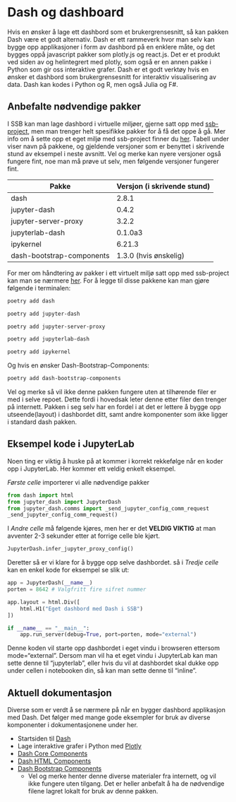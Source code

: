 # Dash og dashboard

Hvis en ønsker å lage ett dashbord som et brukergrensesnitt, så kan pakken Dash være et godt alternativ. Dash er ett rammeverk hvor man selv kan bygge opp applikasjoner i form av dashbord på en enklere måte, og det bygges oppå javascript pakker som plotly.js og react.js. Det er et produkt ved siden av og helintegrert med plotly, som også er en annen pakke i Python som gir oss interaktive grafer. Dash er et godt verktøy hvis en ønsker et dashbord som brukergrensesnitt for interaktiv visualisering av data. Dash kan kodes i Python og R, men også Julia og F#.

## Anbefalte nødvendige pakker

I SSB kan man lage dashbord i virtuelle miljøer, gjerne satt opp med [ssb-project](./ssbproject.html), men man trenger helt spesifikke pakker for å få det oppe å gå. Mer info om å sette opp et eget miljø med ssb-project finner du [her](./nytt-ssbproject.html). Tabell under viser navn på pakkene, og gjeldende versjoner som er benyttet i skrivende stund av eksempel i neste avsnitt. Vel og merke kan nyere versjoner også fungere fint, noe man må prøve ut selv, men følgende versjoner fungerer fint.

| Pakke                     | Versjon (i skrivende stund) |
| ------------------------- | --------------------------- |
| dash                      | 2.8.1                       |
| jupyter-dash              | 0.4.2                       |
| jupyter-server-proxy      | 3.2.2                       |
| jupyterlab-dash           | 0.1.0a3                     |
| ipykernel                 | 6.21.3                      |
| dash-bootstrap-components | 1.3.0 (hvis ønskelig)       |

For mer om håndtering av pakker i ett virtuelt miljø satt opp med ssb-project kan man se nærmere [her](./pakke-install.html). For å legge til disse pakkene kan man gjøre følgende i terminalen:

```bash 
poetry add dash
``` 

```bash 
poetry add jupyter-dash
``` 

```bash 
poetry add jupyter-server-proxy
``` 

```bash 
poetry add jupyterlab-dash
``` 

```bash 
poetry add ipykernel
``` 

Og hvis en ønsker Dash-Bootstrap-Components:

```bash 
poetry add dash-bootstrap-components
``` 

Vel og merke så vil ikke denne pakken fungere uten at tilhørende filer er med i selve repoet. Dette fordi i hovedsak leter denne etter filer den trenger på internett. Pakken i seg selv har en fordel i at det er lettere å bygge opp utseende(layout) i dashbordet ditt, samt andre komponenter som ikke ligger i standard dash pakken.

## Eksempel kode i JupyterLab

Noen ting er viktig å huske på at kommer i korrekt rekkefølge når en koder opp i JupyterLab. Her kommer ett veldig enkelt eksempel.

*Første celle* importerer vi alle nødvendige pakker

```python
from dash import html
from jupyter_dash import JupyterDash
from jupyter_dash.comms import _send_jupyter_config_comm_request
_send_jupyter_config_comm_request()
```

I *Andre celle* må følgende kjøres, men her er det **VELDIG VIKTIG** at man avventer 2-3 sekunder etter at forrige celle ble kjørt.

```python
JupyterDash.infer_jupyter_proxy_config()
```

Deretter så er vi klare for å bygge opp selve dashbordet. så i *Tredje celle* kan en enkel kode for eksempel se slik ut:

```python
app = JupyterDash(__name__)
porten = 8642 # Valgfritt fire sifret nummer

app.layout = html.Div([
    html.H1("Eget dashbord med Dash i SSB")
])

if __name__ == "__main__":
    app.run_server(debug=True, port=porten, mode="external")
```

Denne koden vil starte opp dashbordet i eget vindu i browseren ettersom mode="external". Dersom man vil ha et eget vindu i JupyterLab kan man sette denne til "jupyterlab", eller hvis du vil at dashbordet skal dukke opp under cellen i notebooken din, så kan man sette denne til "inline".

## Aktuell dokumentasjon

Diverse som er verdt å se nærmere på når en bygger dashbord applikasjon med Dash. Det følger med mange gode eksempler for bruk av diverse komponenter i dokumentasjonene under her.

- Startsiden til [Dash](https://dash.plotly.com/?_gl=1*1pt5jva*_ga*MTcxNzc5OTEzNC4xNjQ5NjU4MjA3*_ga_6G7EE0JNSC*MTY3ODI1NjMzOC42NS4xLjE2NzgyNTYzNjYuMC4wLjA.)
- Lage interaktive grafer i Python med [Plotly](https://plotly.com/python/)
- [Dash Core Components](https://dash.plotly.com/dash-core-components)
- [Dash HTML Components](https://dash.plotly.com/dash-html-components)
- [Dash Bootstrap Components](https://dash-bootstrap-components.opensource.faculty.ai/docs/components/)
    - Vel og merke henter denne diverse materialer fra internett, og vil ikke fungere uten tilgang. Det er heller anbefalt å ha de nødvendige filene lagret lokalt for bruk av denne pakken.